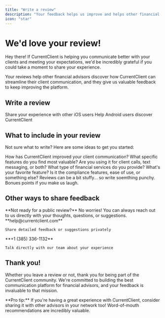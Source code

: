 ```yaml
---
title: "Write a review"
description: "Your feedback helps us improve and helps other financial advisors discover CurrentClient. We'd love to hear about your experience!"
icon: "star"
---
```



# We'd love your review!

Hey there! If CurrentClient is helping you communicate better with your clients and meeting your expectations, we'd be incredibly grateful if you could take a moment to share your experience.

Your reviews help other financial advisors discover how CurrentClient can streamline their client communication, and they give us valuable feedback to keep improving the platform.



## Write a review


<CardGroup cols={2}>
  <Card title="Apple" icon="http://static.currentclient.com/v1/logos/apple.svg"  arrow="true" href="itms-apps://apps.apple.com/app/id6446603544?action=write-review" color={iconActionColor}>
    Share your experience with other iOS users
  </Card>
  
  <Card title="Android" icon="http://static.currentclient.com/v1/logos/playstore.svg" arrow="true"  href="https://play.google.com/store/apps/details?id=com.currentclient.app" color={iconActionColor}>        
    Help Android users discover CurrentClient
  </Card>
</CardGroup>

## What to include in your review

Not sure what to write? Here are some ideas to get you started:

<Steps>
  <Step title="Share your experience">
    How has CurrentClient improved your client communication? What specific features do you find most valuable?
  </Step>
  
  <Step title="Mention your use case">
    Are you using it for client calls, text messaging, or both? What type of financial services do you provide?
  </Step>
  
  <Step title="Highlight what you love">
    What's your favorite feature? Is it the compliance features, ease of use, or something else?
  </Step>
  
  <Step title="Be different">
    Reviews can be a bit stuffy... so write soemthing punchy. Bonues points if you make us laugh.
  </Step>
</Steps>

## Other ways to share feedback

<Note>
**Not ready for a public review?** No worries! You can always reach out to us directly with your thoughts, questions, or suggestions.
</Note>

<CardGroup cols={2}>
  <Card title="Email us" icon="envelope" href="mailto:help@currentclient.com" color={iconActionColor}>
    **help@currentclient.com**
    
    Share detailed feedback or suggestions privately
  </Card>
  
  <Card title="Call us" icon="phone" href="tel:+13853361132" color={iconActionColor}>
    **+1 (385) 336-1132**
    
    Talk directly with our team about your experience
  </Card>
</CardGroup>

## Thank you!

Whether you leave a review or not, thank you for being part of the CurrentClient community. We're committed to building the best communication platform for financial advisors, and your feedback is invaluable to that mission.

<Tip>
**Pro tip:** If you're having a great experience with CurrentClient, consider sharing it with other advisors in your network too! Word-of-mouth recommendations are incredibly valuable.
</Tip>